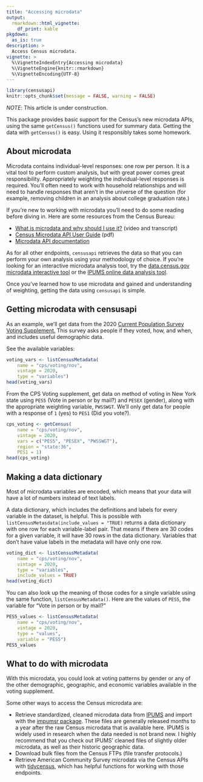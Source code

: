 ```yaml
---
title: "Accessing microdata"
output: 
  rmarkdown::html_vignette:
    df_print: kable
pkgdown:
  as_is: true
description: >
  Access Census microdata.
vignette: >
  %\VignetteIndexEntry{Accessing microdata}
  %\VignetteEngine{knitr::rmarkdown}
  %\VignetteEncoding{UTF-8}
---
```


```r
library(censusapi)
knitr::opts_chunk$set(message = FALSE, warning = FALSE)
```

*NOTE*: This article is under construction.

This package provides basic support for the Census's new microdata APIs, using the same `getCensus()` functions used for summary data. Getting the data with `getCensus()` is easy. Using it responsibly takes some homework.

## About microdata

Microdata contains individual-level responses: one row per person. It is a vital tool to perform custom analysis, but with great power comes great responsibility. Appropriately weighting the individual-level responses is required. You'll often need to work with household relationships and will need to handle responses that aren't in the universe of the question (for example, removing children in an analysis about college graduation rate.) 

If you're new to working with microdata you'll need to do some reading before diving in. Here are some resources from the Census Bureau:

* [What is microdata and why should I use it?](https://www.census.gov/data/academy/data-gems/2020/what-is-microdata-and-why-should-i-use-it.html) (video and transcript)
* [Census Microdata API User Guide](https://www.census.gov/data/developers/guidance/microdata-api-user-guide.What_is_Public_Use_Microdata.html) (pdf)
* [Microdata API documentation](https://www.census.gov/data/developers/data-sets/census-microdata-api.html)

As for all other endpoints, `censusapi` retrieves the data so that you can perform your own analysis using your methodology of choice. If you're looking for an interactive microdata analysis tool, try the [data.census.gov microdata interactive tool](https://data.census.gov/mdat/#/) or the [IPUMS online data analysis tool](https://cps.ipums.org/cps/sda.shtml).

Once you've learned how to use microdata and gained and understanding of weighting, getting the data using `censusapi` is simple.


## Getting microdata with censusapi
As an example, we'll get data from the 2020 [Current Population Survey Voting Supplement.](https://www.census.gov/data/developers/data-sets/census-microdata-api/cps/voting.html) This survey asks people if they voted, how, and when, and includes useful demographic data.

See the available variables:

```r
voting_vars <- listCensusMetadata(
	name = "cps/voting/nov",
	vintage = 2020,
	type = "variables")
head(voting_vars)
```


From the CPS Voting supplement, get data on method of voting in New York state using `PES5` (Vote in person or by mail?) and `PESEX` (gender), along with the appropriate weighting variable, `PWSSWGT`. We'll only get data for people with a response of `1` (yes) to `PES1` (Did you vote?).

```r
cps_voting <- getCensus(
	name = "cps/voting/nov",
	vintage = 2020,
	vars = c("PES5", "PESEX", "PWSSWGT"),
	region = "state:36",
	PES1 = 1)
head(cps_voting)
```

## Making a data dictionary

Most of microdata variables are encoded, which means that your data will have a lot of numbers instead of text labels.

A data dictionary, which includes the definitions and labels for every variable in the dataset, is helpful. This is possible with `listCensusMetasdata(include_values = "TRUE)` returns a data dictionary with one row for each variable-label pair. That means if there are 30 codes for a given variable, it will have 30 rows in the data dictionary. Variables that don't have value labels in the metadata will have only one row.


```r
voting_dict <- listCensusMetadata(
	name = "cps/voting/nov",
	vintage = 2020,
	type = "variables",
	include_values = TRUE)
head(voting_dict)
```


You can also look up the meaning of those codes for a single variable using the same function, `listCensusMetadata()`. Here are the values of `PES5`, the variable for "Vote in person or by mail?"

```r
PES5_values <- listCensusMetadata(
	name = "cps/voting/nov",
	vintage = 2020,
	type = "values",
	variable = "PES5")
PES5_values
```


## What to do with microdata

With this microdata, you could look at voting patterns by gender or any of the other demographic, geographic, and economic variables available in the voting supplement.

Some other ways to access the Census microdata are:

* Retrieve standardized, cleaned microdata data from [IPUMS](https://www.ipums.org/) and import with the [impumsr package](https://tech.popdata.org/ipumsr/). These files are generally released months to a year after the raw Census microdata that is available here. IPUMS is widely used in research when the data needed is not brand new. I highly recommend that you check out IPUMS' cleaned files of slightly older microdata, as well as their historic geographic data.
* Download bulk files from the Census FTPs (file transfer protocols.)
* Retrieve American Community Survey microdata via the Census APIs with [tidycensus](https://walker-data.com/tidycensus/articles/pums-data.html), which has helpful functions for working with those endpoints.

